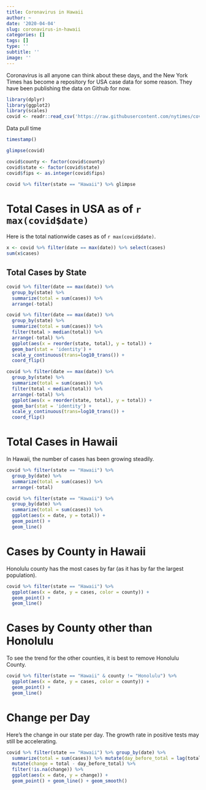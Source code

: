 ```yaml
---
title: Coronavirus in Hawaii
author: ~
date: '2020-04-04'
slug: coronavirus-in-hawaii
categories: []
tags: []
type: ''
subtitle: ''
image: ''
---
```


Coronavirus is all anyone can think about these days, and the New York Times has become a repository for USA case data for some reason. They have been publishing the data on Github for now. 

```r
library(dplyr)
library(ggplot2)
library(scales)
covid <- readr::read_csv('https://raw.githubusercontent.com/nytimes/covid-19-data/master/us-counties.csv')
```

Data pull time
```r
timestamp()
```

```r
glimpse(covid)

covid$county <- factor(covid$county)
covid$state <- factor(covid$state)
covid$fips <- as.integer(covid$fips)

covid %>% filter(state == "Hawaii") %>% glimpse
```

# Total Cases in USA as of `r max(covid$date)`

Here is the total nationwide cases as of `r max(covid$date)`.

```r
x <- covid %>% filter(date == max(date)) %>% select(cases)
sum(x$cases)
```


## Total Cases by State
```r

covid %>% filter(date == max(date)) %>%
  group_by(state) %>%
  summarize(total = sum(cases)) %>%
  arrange(-total)
```

```r
covid %>% filter(date == max(date)) %>%
  group_by(state) %>%
  summarize(total = sum(cases)) %>% 
  filter(total > median(total)) %>% 
  arrange(-total) %>%
  ggplot(aes(x = reorder(state, total), y = total)) + 
  geom_bar(stat = 'identity') +
  scale_y_continuous(trans=log10_trans()) +
  coord_flip()

covid %>% filter(date == max(date)) %>%
  group_by(state) %>%
  summarize(total = sum(cases)) %>% 
  filter(total < median(total)) %>% 
  arrange(-total) %>%
  ggplot(aes(x = reorder(state, total), y = total)) + 
  geom_bar(stat = 'identity') +
  scale_y_continuous(trans=log10_trans()) +
  coord_flip()
```

# Total Cases in Hawaii
In Hawaii, the number of cases has been growing steadily.

```r
covid %>% filter(state == "Hawaii") %>%
  group_by(date) %>%
  summarize(total = sum(cases)) %>%
  arrange(-total)

covid %>% filter(state == "Hawaii") %>%
  group_by(date) %>%
  summarize(total = sum(cases)) %>% 
  ggplot(aes(x = date, y = total)) +
  geom_point() +  
  geom_line()
```

# Cases by County in Hawaii

Honolulu county has the most cases by far (as it has by far the largest population).

```r
covid %>% filter(state == "Hawaii") %>%
  ggplot(aes(x = date, y = cases, color = county)) +
  geom_point() +  
  geom_line()
```

# Cases by County other than Honolulu

To see the trend for the other counties, it is best to remove Honolulu County.

```r
covid %>% filter(state == "Hawaii" & county != "Honolulu") %>%
  ggplot(aes(x = date, y = cases, color = county)) +
  geom_point() +  
  geom_line()
```

# Change per Day
Here's the change in our state per day. The growth rate in positive tests may still be accelerating. 

```r
covid %>% filter(state == "Hawaii") %>% group_by(date) %>%
  summarize(total = sum(cases)) %>% mutate(day_before_total = lag(total)) %>%
  mutate(change = total - day_before_total) %>%
  filter(!is.na(change)) %>%
  ggplot(aes(x = date, y = change)) +
  geom_point() + geom_line() + geom_smooth()
```